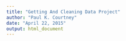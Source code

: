 ```yaml
---
title: "Getting And Cleaning Data Project"
author: "Paul K. Courtney"
date: "April 22, 2015"
output: html_document
---
```


